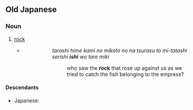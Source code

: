 ==Old Japanese==

===Noun===
{{head|ojp|noun|tr=ishi|kana|いし}}

# [[rock]]
#* {{RQ:Man'yōshū|5|869}}
#*: {{lang|ja|多良志比賣 可尾能美許等能 奈都良須等 美多々志世利斯 '''伊志'''遠多礼美吉}}
#*: {{lang|ja|足姫　神の命の　魚釣らすと　み立たしせりし　'''石'''を誰れ見き}}
#*:: {{lang|ja|たらしひめ　かみのみことの　なつらすと　みたたしせりし　'''いし'''をたれみき}}
#*:: ''tarashi hime kami no mikoto no na tsurasu to mi-tatashi serishi '''ishi''' wo tare miki''
#*::: who saw the '''rock''' that rose up against us as we tried to catch the fish belonging to the empress?

====Descendants====
* Japanese: {{l|ja|石|tr=ishi}}
